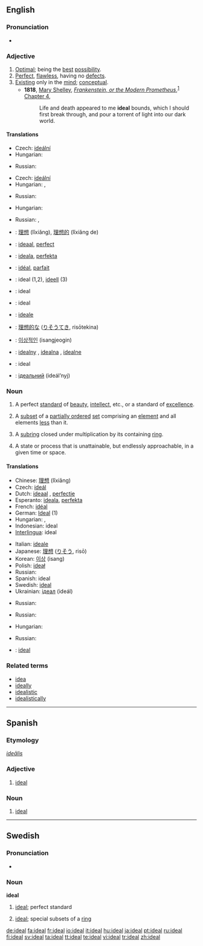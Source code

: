 {{see|idéal}}
{{wikipedia}}
==English==

===Pronunciation===
*{{audio|en-us-ideal.ogg|Audio (US)}}

===Adjective===
{{en-adj}}

# [[optimal|Optimal]]; being the [[best]] [[possibility]].
# [[perfect|Perfect]], [[flawless]], having no [[defect]]s.
# [[exist|Existing]] only in the [[mind]]; [[conceptual]].
#* '''1818''', [[w:Mary Shelley|Mary Shelley]], ''[[w:Frankenstein|Frankenstein, or the Modern Prometheus]]'',<sup>[http://en.wikisource.org/wiki/Frankenstein]</sup> [[s:Frankenstein/Chapter 4|Chapter 4]],
#*: Life and death appeared to me '''ideal''' bounds, which I should first break through, and pour a torrent of light into our dark world.

====Translations====
{{trans-top|being optimal}}
*Czech: [[ideální]]
*Hungarian: {{t|hu|ideális}}
{{trans-mid}}
*Russian: {{t|ru|идеальный|tr=id'eál’nyj}}
{{trans-bottom}}

{{trans-top|being perfect}}
*Czech: [[ideální]]
*Hungarian: {{t|hu|tökéletes}}, {{t|hu|eszményi}}
{{trans-mid}}
*Russian: {{t|ru|идеальный|tr=id'eál’nyj}}
{{trans-bottom}}

{{trans-top|conceptual}}
*Hungarian: {{t|hu|képzelt}}
{{trans-mid}}
*Russian: {{t|ru|идеальный|tr=id'eál’nyj}}, {{t|ru|абстракный|tr=abstráktnyj}}
{{trans-bottom}}

{{checktrans-top}}
*{{ttbc|Chinese}}: [[理想]] (lǐxiǎng), [[理想的]] (lǐxiǎng de)
*{{ttbc|Dutch}}: [[ideaal]], [[perfect]]
*{{ttbc|Esperanto}}: [[ideala]], [[perfekta]]
*{{ttbc|French}}: [[idéal]], [[parfait]]
*{{ttbc|German}}: ideal (1,2), [[ideell]] (3)
*{{ttbc|Indonesian}}: ideal
*{{ttbc|Interlingua}}: ideal
{{checktrans-mid}}
*{{ttbc|Italian}}: [[ideale]]
*{{ttbc|Japanese}}: [[理想的な]] ([[りそうてき]], risōtekina)
*{{ttbc|Korean}}: [[이상적인]] (isangjeogin)
*{{ttbc|Polish}}: [[idealny]] {{m}}, [[idealna]] {{f}}, [[idealne]] {{n}}
*{{ttbc|Spanish}}: ideal
*{{ttbc|Ukrainian}}: [[iдеальний]] (ideál’nyj)
{{checktrans-bottom}}

===Noun===
{{en-noun}}

# A perfect [[standard]] of [[beauty]], [[intellect]], etc., or a standard of [[excellence]].
# {{mathematics|order theory}} A [[subset]] of a [[partially ordered]] [[set]] comprising an [[element]] and all elements [[less]] than it.
# {{context|for example|algebra}} A [[subring]] closed under multiplication by its containing [[ring]].
#{{rfv-sense}} A state or process that is unattainable, but endlessly approachable, in a given time or space.

====Translations====
{{trans-top|a perfect standard of beauty, intellect, etc.}}
*Chinese: [[理想]] (lǐxiǎng)
*Czech: [[ideál]] {{m}}
*Dutch: [[ideaal]] {{n}}, [[perfectie]] {{f}}
*Esperanto: [[ideala]], [[perfekta]]
*French: [[idéal]] {{m}}
*German: [[Ideal]] {{n}} (1)
*Hungarian: {{t|hu|eszmény}}, {{t|hu|ideál}}
*Indonesian: ideal
*[[Interlingua]]: ideal
{{trans-mid}}
*Italian: [[ideale]] {{m}}
*Japanese: [[理想]] ([[りそう]], risō)
*Korean: [[이상]] (isang)
*Polish: [[ideał]] {{m}}
*Russian: {{t|ru|идеал|m|tr=id'eál}}
*Spanish: ideal
*Swedish: [[#Swedish|ideal]] {{n}}
*Ukrainian: [[iдеал]] (ideál) {{m}}
{{trans-bottom}}

{{trans-top|''(order theory)''}}
{{trans-mid}}
*Russian: {{t|ru|идеал|m|tr=id'eál}}
{{trans-bottom}}

{{trans-top|''(algebra)''}}
{{trans-mid}}
*Russian: {{t|ru|идеал|m|tr=id'eál}}
{{trans-bottom}}

{{trans-top|an unattainable state}}
*Hungarian: {{t|hu|ábránd}}
{{trans-mid}}
*Russian: {{t|ru|идеал|m|tr=id'eál}}
{{trans-bottom}}

{{checktrans-top}}
*{{ttbc|Swedish}}: [[#Swedish|ideal]] {{n}}
{{checktrans-bottom}}

===Related terms===
*[[idea]]
*[[ideally]]
*[[idealistic]]
*[[idealistically]]

----

==Spanish==

===Etymology===
{{L.|es}} ''[[idealis|ideālis]]''

===Adjective===
{{es-adj|pl=ideales}}

# [[#English|ideal]]

===Noun===
{{es-noun-m|pl=ideales}}

# [[#English|ideal]]

----

==Swedish==

===Pronunciation===
*{{audio|Sv-ideal.ogg|audio}}

===Noun===
{{sv-noun-n-zero}}
'''ideal''' {{n}}

# [[#English|ideal]]; perfect standard
# {{context|maths|lang=sv}} [[#English|ideal]]; special subsets of a [[ring]]

[[de:ideal]]
[[fa:ideal]]
[[fr:ideal]]
[[io:ideal]]
[[it:ideal]]
[[hu:ideal]]
[[ja:ideal]]
[[pt:ideal]]
[[ru:ideal]]
[[fi:ideal]]
[[sv:ideal]]
[[ta:ideal]]
[[tt:ideal]]
[[te:ideal]]
[[vi:ideal]]
[[tr:ideal]]
[[zh:ideal]]